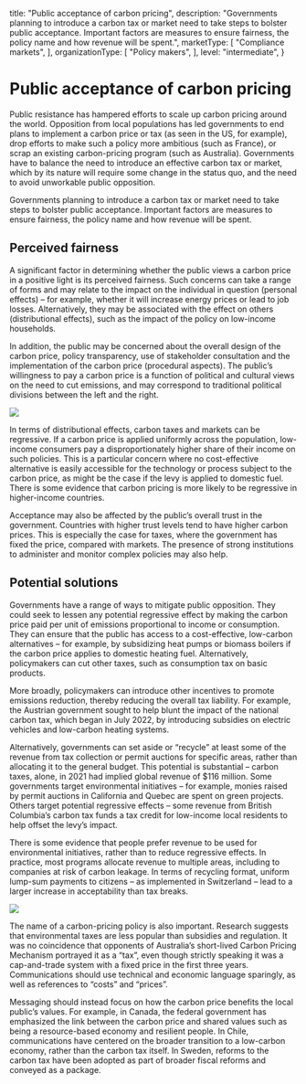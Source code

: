   title: "Public acceptance of carbon pricing",
  description: "Governments planning to introduce a carbon tax or market need to take steps to bolster public acceptance. Important factors are measures to ensure fairness, the policy name and how revenue will be spent.",
  marketType: [
    "Compliance markets",
  ],
  organizationType: [
     "Policy makers",
  ],
  level: "intermediate",
}

# Public acceptance of carbon pricing

Public resistance has hampered efforts to scale up carbon pricing around the world. Opposition from local populations has led governments to end plans to implement a carbon price or tax (as seen in the US, for example), drop efforts to make such a policy more ambitious (such as France), or scrap an existing carbon-pricing program (such as Australia). Governments have to balance the need to introduce an effective carbon tax or market, which by its nature will require some change in the status quo, and the need to avoid unworkable public opposition.

<KeyMessage>
Governments planning to introduce a carbon tax or market need to take steps to bolster public acceptance. Important factors are measures to ensure fairness, the policy name and how revenue will be spent.
</KeyMessage>

## Perceived fairness
A significant factor in determining whether the public views a carbon price in a positive light is its perceived fairness. Such concerns can take a range of forms and may relate to the impact on the individual in question (personal effects) – for example, whether it will increase energy prices or lead to job losses. Alternatively, they may be associated with the effect on others (distributional effects), such as the impact of the policy on low-income households. 

In addition, the public may be concerned about the overall design of the carbon price, policy transparency, use of stakeholder consultation and the implementation of the carbon price (procedural aspects). The public’s willingness to pay a carbon price is a function of political and cultural views on the need to cut emissions, and may correspond to traditional political divisions between the left and the right. 

<Image src="public-acceptance-1.png" ratio={0} />

In terms of distributional effects, carbon taxes and markets can be regressive. If a carbon price is applied uniformly across the population, low-income consumers pay a disproportionately higher share of their income on such policies. This is a particular concern where no cost-effective alternative is easily accessible for the technology or process subject to the carbon price, as might be the case if the levy is applied to domestic fuel. There is some evidence that carbon pricing is more likely to be regressive in higher-income countries.

Acceptance may also be affected by the public’s overall trust in the government. Countries with higher trust levels tend to have higher carbon prices. This is especially the case for taxes, where the government has fixed the price, compared with markets. The presence of strong institutions to administer and monitor complex policies may also help.

## Potential solutions
Governments have a range of ways to mitigate public opposition. They could seek to lessen any potential regressive effect by making the carbon price paid per unit of emissions proportional to income or consumption. They can ensure that the public has access to a cost-effective, low-carbon alternatives – for example, by subsidizing heat pumps or biomass boilers if the carbon price applies to domestic heating fuel. Alternatively, policymakers can cut other taxes, such as consumption tax on basic products. 

More broadly, policymakers can introduce other incentives to promote emissions reduction, thereby reducing the overall tax liability. For example, the Austrian government sought to help blunt the impact of the national carbon tax, which began in July 2022, by introducing subsidies on electric vehicles and low-carbon heating systems. 

Alternatively, governments can set aside or “recycle” at least some of the revenue from tax collection or permit auctions for specific areas, rather than allocating it to the general budget. This potential is substantial – carbon taxes, alone, in 2021 had implied global revenue of $116 million. Some governments target environmental initiatives – for example, monies raised by permit auctions in California and Quebec are spent on green projects. Others target potential regressive effects – some revenue from British Columbia’s carbon tax funds a tax credit for low-income local residents to help offset the levy’s impact. 

There is some evidence that people prefer revenue to be used for environmental initiatives, rather than to reduce regressive effects. In practice, most programs allocate revenue to multiple areas, including to companies at risk of carbon leakage. In terms of recycling format, uniform lump-sum payments to citizens – as implemented in Switzerland – lead to a larger increase in acceptability than tax breaks. 

<Image src="public-acceptance-2.png" ratio={0} />

The name of a carbon-pricing policy is also important. Research suggests that environmental taxes are less popular than subsidies and regulation. It was no coincidence that opponents of Australia’s short-lived Carbon Pricing Mechanism portrayed it as a “tax”, even though strictly speaking it was a cap-and-trade system with a fixed price in the first three years. Communications should use technical and economic language sparingly, as well as references to “costs” and “prices”. 

Messaging should instead focus on how the carbon price benefits the local public’s values. For example, in Canada, the federal government has emphasized the link between the carbon price and shared values such as being a resource-based economy and resilient people. In Chile, communications have centered on the broader transition to a low-carbon economy, rather than the carbon tax itself. In Sweden, reforms to the carbon tax have been adopted as part of broader fiscal reforms and conveyed as a package.
